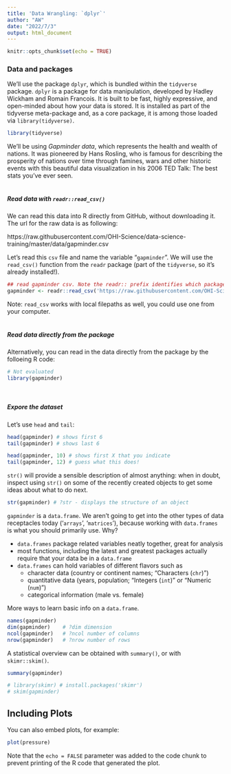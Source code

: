 ```yaml
---
title: 'Data Wrangling: `dplyr`'
author: "AW"
date: "2022/7/3"
output: html_document
---
```


```r
knitr::opts_chunk$set(echo = TRUE)
```

### Data and packages

We’ll use the package `dplyr`, which is bundled within the `tidyverse` package. `dplyr` is a package for data manipulation, developed by Hadley Wickham and Romain Francois. It is built to be fast, highly expressive, and open-minded about how your data is stored. It is installed as part of the tidyverse meta-package and, as a core package, it is among those loaded via `library(tidyverse)`.

```r
library(tidyverse)
```

We’ll be using _Gapminder data_, which represents the health and wealth of nations. It was pioneered by Hans Rosling, who is famous for describing the prosperity of nations over time through famines, wars and other historic events with this beautiful data visualization in his 2006 TED Talk: The best stats you’ve ever seen.  
<br />

##### Read data with `readr::read_csv()`
We can read this data into R directly from GitHub, without downloading it. The url for the raw data is as following:

https://raw.githubusercontent.com/OHI-Science/data-science-training/master/data/gapminder.csv

Let’s read this `csv` file and name the variable “`gapminder`”. We will use the `read_csv()` function from the `readr` package (part of the `tidyverse`, so it’s already installed!).

```r
## read gapminder csv. Note the readr:: prefix identifies which package it's in
gapminder <- readr::read_csv('https://raw.githubusercontent.com/OHI-Science/data-science-training/master/data/gapminder.csv') 
```

Note: `read_csv` works with local filepaths as well, you could use one from your computer.  
<br />

##### Read data directly from the package

Alternatively, you can read in the data directly from the package by the folloeing R code:

```r
# Not evaluated
library(gapminder)
```
<br />

##### Expore the dataset

Let’s use `head` and `tail`:

```r
head(gapminder) # shows first 6
tail(gapminder) # shows last 6

head(gapminder, 10) # shows first X that you indicate
tail(gapminder, 12) # guess what this does!
```

`str()` will provide a sensible description of almost anything: when in doubt, inspect using `str()` on some of the recently created objects to get some ideas about what to do next.

```r
str(gapminder) # ?str - displays the structure of an object
```

`gapminder` is a `data.frame`. We aren’t going to get into the other types of data receptacles today (‘`arrays`’, ‘`matrices`’), because working with `data.frames` is what you should primarily use. Why?

* `data.frames` package related variables neatly together, great for analysis
* most functions, including the latest and greatest packages actually require that your data be in a `data.frame`
* `data.frames` can hold variables of different flavors such as
    * character data (country or continent names; “Characters (`chr`)”)
    * quantitative data (years, population; “Integers (`int`)” or “Numeric (`num`)”)
    * categorical information (male vs. female)

More ways to learn basic info on a `data.frame`.

```r
names(gapminder)
dim(gapminder)    # ?dim dimension
ncol(gapminder)   # ?ncol number of columns
nrow(gapminder)   # ?nrow number of rows
```

A statistical overview can be obtained with `summary()`, or with `skimr::skim()`.

```r
summary(gapminder)

# library(skimr) # install.packages('skimr')
# skim(gapminder)
```



## Including Plots

You can also embed plots, for example:

```r
plot(pressure)
```

Note that the `echo = FALSE` parameter was added to the code chunk to prevent printing of the R code that generated the plot.
